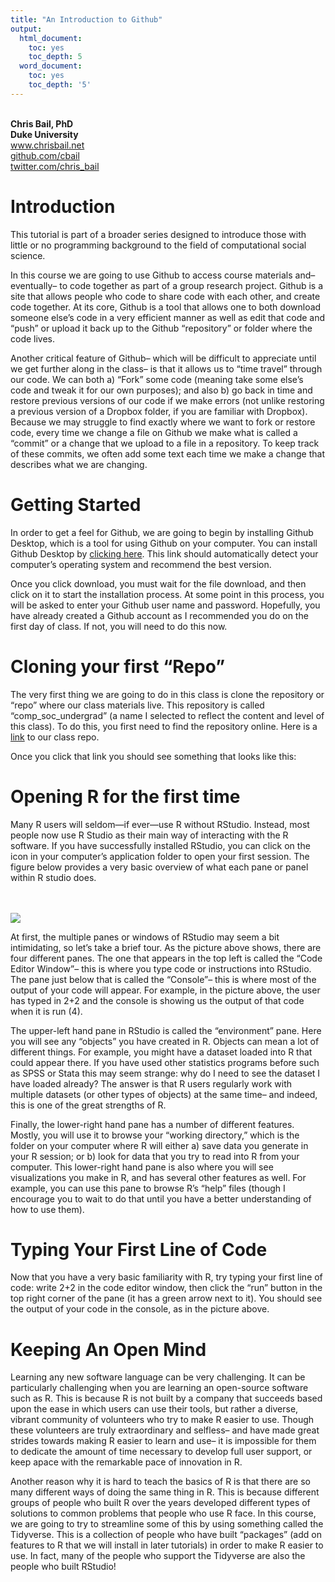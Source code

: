 ```yaml
---
title: "An Introduction to Github"
output:
  html_document:
    toc: yes
    toc_depth: 5
  word_document:
    toc: yes
    toc_depth: '5'
---
```


<br>
**Chris Bail, PhD**  
**Duke University**  
[www.chrisbail.net](http://www.chrisbail.net)  
[github.com/cbail](https://github.com/cbail)  
[twitter.com/chris_bail](https://twitter.com/chris_bail)  
  


# Introduction

This tutorial is part of a broader series designed to introduce those with little or no programming background to the field of computational social science. 

In this course we are going to use Github to access course materials and-- eventually-- to code together as part of a group research project. Github is a site that allows people who code to share code with each other, and create code together. At its core, Github is a tool that allows one to both download someone else's code in a very efficient manner as well as edit that code and "push" or upload it back up to the Github "repository" or folder where the code lives.

Another critical feature of Github-- which will be difficult to appreciate until we get further along in the class-- is that it allows us to "time travel" through our code. We can both a) "Fork" some code (meaning take some else's code and tweak it for our own purposes); and also b) go back in time and restore previous versions of our code if we make errors (not unlike restoring a previous version of a Dropbox folder, if you are familiar with Dropbox). Because we may struggle to find exactly where we want to fork or restore code, every time we change a file on Github we make what is called a "commit" or a change that we upload to a file in a repository. To keep track of these commits, we often add some text each time we make a change that describes what we are changing.

# Getting Started

In order to get a feel for Github, we are going to begin by installing Github Desktop, which is a tool for using Github on your computer. You can install Github Desktop by [clicking here](https://desktop.github.com/). This link should automatically detect your computer's operating system and recommend the best version.

Once you click download, you must wait for the file download, and then click on it to start the installation process. At some point in this process, you will be asked to enter your Github user name and password. Hopefully, you have already created a Github account as I recommended you do on the first day of class. If not, you will need to do this now.

# Cloning your first "Repo"

The very first thing we are going to do in this class is clone the repository or "repo" where our class materials live. This repository is called "comp_soc_undergrad" (a  name I selected to reflect the content and level of this class). To do this, you first need to find the repository online. Here is a [link](https://github.com/cbail/comp_soc_undergrad) to our class repo.

Once you click that link you should see something that looks like this: 

# Opening R for the first time

Many R users will seldom---if ever---use R without RStudio. Instead, most people now use R Studio as their main way of interacting with the R software. If you have successfully installed RStudio, you can click on the icon in your computer's application folder to open your first session. The figure below provides a very basic overview of what each pane or panel within R studio does.


<br><br> 
![](R Studio Panes.png)

At first, the multiple panes or windows of RStudio may seem a bit intimidating, so let's take a brief tour. As the picture above shows, there are four different panes. The one that appears in the top left is called the "Code Editor Window"-- this is where you type code or instructions into RStudio. The pane just below that is called the "Console"-- this is where most of the output of your code will appear. For example, in the picture above, the user has typed in 2+2 and the console is showing us the output of that code when it is run (4).

The upper-left hand pane in RStudio is called the "environment" pane. Here you will see any "objects" you have created in R. Objects can mean a lot of different things. For example, you might have a dataset loaded into R that could appear there. If you have used other statistics programs before such as SPSS or Stata this may seem strange: why do I need to see the dataset I have loaded already? The answer is that R users regularly work with multiple datasets (or other types of objects) at the same time-- and indeed, this is one of the great strengths of R.

Finally, the lower-right hand pane has a number of different features. Mostly, you will use it to browse your "working directory," which is the folder on your computer where R will either a) save data you generate in your R session; or b) look for data that you try to read into R from your computer. This lower-right hand pane is also where you will see visualizations you make in R, and has several other features as well. For example, you can use this pane to browse R's "help" files (though I encourage you to wait to do that until you have a better understanding of how to use them).

# Typing Your First Line of Code

Now that you have a very basic familiarity with R, try typing your first line of code: write 2+2 in the code editor window, then click the "run" button in the top right corner of the pane (it has a green arrow next to it). You should see the output of your code in the console, as in the picture above. 

# Keeping An Open Mind

Learning any new software language can be very challenging. It can be particularly challenging when you are learning an open-source software such as R. This is because R is not built by a company that succeeds based upon the ease in which users can use their tools, but rather a diverse, vibrant community of volunteers who try to make R easier to use. Though these volunteers are truly extraordinary and selfless-- and have made great strides towards making R easier to learn and use-- it is impossible for them to dedicate the amount of time necessary to develop full user support, or keep apace with the remarkable pace of innovation in R. 

Another reason why it is hard to teach the basics of R is that there are so many different ways of doing the same thing in R. This is because different groups of people who built R over the years developed different types of solutions to common problems that people who use R face. In this course, we are going to try to streamline some of this by using something called the Tidyverse. This is a collection of people who have built "packages" (add on features to R that we will install in later tutorials) in order to make R easier to use. In fact, many of the people who support the Tidyverse are also the people who built RStudio!







